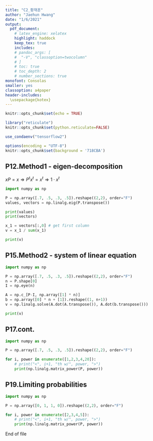 ```yaml
---
title: "C2_황재훈"
author: "Jaehun Hwang"
date: "1/6/2021"
output:   
  pdf_document:  
    # latex_engine: xelatex
    highlight: haddock  
    keep_tex: true  
    includes:
    # pandoc_args: [
    #  "-V", "classoption=twocolumn"
    # ]
    # toc: true   
    # toc_depth: 2  
    # number_sections: true  
monofont: Consolas
smaller: yes
classoption: a4paper
header-includes:
  \usepackage{kotex}
---
```


```r
knitr::opts_chunk$set(echo = TRUE)

library("reticulate")
knitr::opts_chunk$set(python.reticulate=FALSE)

use_condaenv("tensorflow2")

options(encoding = "UTF-8")
knitr::opts_chunk$set(background = '718CBA')
```


## P12.Method1 - eigen-decomposition

$xP = x \Rightarrow P^t x^t = x^t \Rightarrow 1 \cdot x^t$


```python

import numpy as np

P = np.array([.7, .5, .3, .5]).reshape((2,2), order="F")
values, vectors = np.linalg.eig(P.transpose())

print(values)
print(vectors)

x_1 = vectors[:,0] # get first column
v = x_1 / sum(x_1)

print(v)

```


## P15.Method2 - system of linear equation

```python

import numpy as np

P = np.array([.7, .5, .3, .5]).reshape((2,2), order="F")
n = P.shape[0]
I = np.eye(n)

A = np.c_[P-I, np.array([1] * n)]
b = np.array([0] * n + [1]).reshape((1, n+1))
v = np.linalg.solve(A.dot(A.transpose()), A.dot(b.transpose()))

print(v)

```


## P17.cont.

```python

import numpy as np

P = np.array([.7, .5, .3, .5]).reshape((2,2), order="F")

for i, power in enumerate([1,2,3,4,20]):
    # print("<", i+1, "th w/", power, ">")
    print(np.linalg.matrix_power(P, power))

```


## P19.Limiting probabilities

```python

import numpy as np

P = np.array([0, 1, 1, 0]).reshape((2,2), order="F")

for i, power in enumerate([2,3,4,5]):
    # print("<", i+1, "th w/", power, ">")
    print(np.linalg.matrix_power(P, power))

```

End of file
